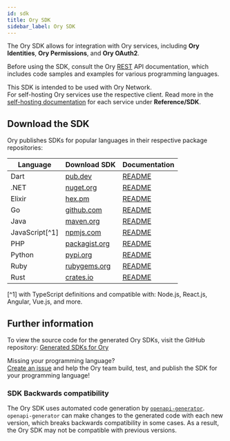 ```yaml
---
id: sdk
title: Ory SDK
sidebar_label: Ory SDK
---
```


The Ory SDK allows for integration with Ory services, including **Ory Identities**, **Ory Permissions**, and **Ory OAuth2**.

Before using the SDK, consult the Ory [REST](./reference/api.mdx) API documentation, which includes code samples and examples for
various programming languages.

This SDK is intended to be used with Ory Network.  
For self-hosting Ory services use the respective client. Read more in the
[self-hosting documentation](https://www.ory.sh/docs/ecosystem/projects) for each service under **Reference/SDK**.

## Download the SDK

Ory publishes SDKs for popular languages in their respective package repositories:

| Language       | Download SDK                                                     | Documentation                                                                        |
| -------------- | ---------------------------------------------------------------- | ------------------------------------------------------------------------------------ |
| Dart           | [pub.dev](https://pub.dev/packages/ory_client)                   | [README](https://github.com/ory/sdk/blob/master/clients/client/dart/README.md)       |
| .NET           | [nuget.org](https://www.nuget.org/packages/Ory.Client/)          | [README](https://github.com/ory/sdk/blob/master/clients/client/dotnet/README.md)     |
| Elixir         | [hex.pm](https://hex.pm/packages/ory_client)                     | [README](https://github.com/ory/sdk/blob/master/clients/client/elixir/README.md)     |
| Go             | [github.com](https://github.com/ory/client-go)                   | [README](https://github.com/ory/sdk/blob/master/clients/client/go/README.md)         |
| Java           | [maven.org](https://search.maven.org/artifact/sh.ory/ory-client) | [README](https://github.com/ory/sdk/blob/master/clients/client/java/README.md)       |
| JavaScript[^1] | [npmjs.com](https://www.npmjs.com/package/@ory/client)           | [README](https://github.com/ory/sdk/blob/master/clients/client/typescript/README.md) |
| PHP            | [packagist.org](https://packagist.org/packages/ory/client)       | [README](https://github.com/ory/sdk/blob/master/clients/client/php/README.md)        |
| Python         | [pypi.org](https://pypi.org/project/ory-client/)                 | [README](https://github.com/ory/sdk/blob/master/clients/client/python/README.md)     |
| Ruby           | [rubygems.org](https://rubygems.org/gems/ory-client)             | [README](https://github.com/ory/sdk/blob/master/clients/client/ruby/README.md)       |
| Rust           | [crates.io](https://crates.io/crates/ory-client)                 | [README](https://github.com/ory/sdk/blob/master/clients/client/rust/README.md)       |

[^1] with TypeScript definitions and compatible with: Node.js, React.js, Angular, Vue.js, and more.

## Further information

To view the source code for the generated Ory SDKs, visit the GitHub repository:
[Generated SDKs for Ory](https://github.com/ory/sdk/tree/master/clients/client)

Missing your programming language?  
[Create an issue](https://github.com/ory/sdk/issues) and help the Ory team build, test, and publish the SDK for your programming
language!

### SDK Backwards compatibility

The Ory SDK uses automated code generation by [`openapi-generator`](https://github.com/OpenAPITools/openapi-generator).
`openapi-generator` can make changes to the generated code with each new version, which breaks backwards compatibility in some
cases. As a result, the Ory SDK may not be compatible with previous versions.

